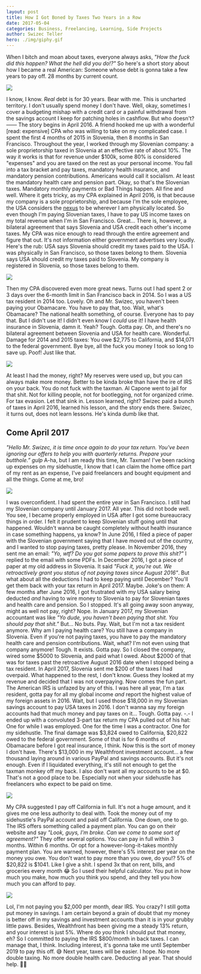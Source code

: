 ```yaml
---
layout: post
title: How I Got Boned by Taxes Two Years in a Row
date: 2017-05-04
categories: Business, Freelancing, Learning, Side Projects
author: Swizec Teller
hero: ./img/giphy.gif
---
```


When I bitch and moan about taxes, everyone always asks, _"How the fuck did this happen? What the hell did you do!?"_ So here's a short story about how I became a real American: Someone whose debt is gonna take a few years to pay off. 28 months by current count.

![](./img/giphy.gif)

I know, I know. _Real_ debt is for 30 years. Bear with me. This is uncharted territory. I don't usually spend money I don't have. Well, okay, sometimes I cover a budgeting mishap with a credit card or a painful withdrawal from the savings account I keep for patching holes in cashflow. But who doesn't? —— The story begins in April 2016. A friend hooked me up with a wonderful \[read: expensive] CPA who was willing to take on my complicated case. I spent the first 4 months of 2015 in Slovenia, then 8 months in San Francisco. Throughout the year, I worked through my Slovenian company: a sole proprietorship taxed in Slovenia at an effective rate of about 10%. The way it works is that for revenue under $100k, some 80% is considered "expenses" and you are taxed on the rest as your personal income. You fall into a tax bracket and pay taxes, mandatory health insurance, and mandatory pension contributions. Americans would call it socialism. At least the mandatory health care and pension part. Okay, so that's the Slovenian taxes. Mandatory monthly payments or Bad Things happen. All fine and well. Where it gets tricky, as my CPA explained in April 2016, is that because my company is a sole proprietorship, and because I'm the sole employee, the USA considers the [nexus](https://en.wikipedia.org/wiki/Nexus#Law) to be wherever I am physically located. So even though I'm paying Slovenian taxes, I have to pay US income taxes on my total revenue when I'm in San Francisco. Great… There is, however, a bilateral agreement that says Slovenia and USA credit each other's income taxes. My CPA was nice enough to read through the entire agreement and figure that out. It's not information either government advertises very loudly. Here's the rub: USA says Slovenia should credit my taxes paid to the USA. I was physically in San Francisco, so those taxes belong to them. Slovenia says USA should credit my taxes paid to Slovenia. My company is registered in Slovenia, so those taxes belong to them.

![](./img/giphy.gif)

Then my CPA discovered even more great news. Turns out I had spent 2 or 3 days over the 6-month limit in San Francisco back in 2014. So I was a US tax resident in 2014 too. Lovely. Oh and Mr. Swizec, you haven't been paying your Obamacare. You have to pay that, too. Wait, what's Obamacare? The national health something, of course. Everyone has to pay that. But I didn't use it! I didn't even know I _could_ use it! I have health insurance in Slovenia, damn it. Yeah? Tough. Gotta pay. Oh, and there's no bilateral agreement between Slovenia and USA for health care. Wonderful. Damage for 2014 and 2015 taxes: You owe $2,775 to California, and $14,071 to the federal government. Bye bye, all the fuck you money I took so long to save up. Poof! Just like that.

![](./img/giphy.gif)

At least I had the money, right? My reserves were used up, but you can always make more money. Better to be kinda broke than have the ire of IRS on your back. You do not fuck with the taxman. Al Capone went to jail for that shit. Not for killing people, not for bootlegging, not for organized crime. For tax evasion. Let that sink in. Lesson learned, right? Swizec paid a bunch of taxes in April 2016, learned his lesson, and the story ends there. Swizec, it turns out, does not learn lessons. He's kinda dumb like that.

## Come April 2017

_"Hello Mr. Swizec, it is time once again to do your tax return. You've been ignoring our offers to help you with quarterly returns. Prepare your butthole.”_ _gulp_ A-ha, but I am ready this time, Mr. Taxman! I've been racking up expenses on my sidehustle, I know that I can claim the home office part of my rent as an expense, I've paid freelancers and bought equipment and all the things. Come at me, bro!

![](./img/giphy.gif)

I was overconfident. I had spent the entire year in San Francisco. I still had my Slovenian company until January 2017. All year. This did not bode well. You see, I became properly employed in USA after I got some bureaucracy things in order. I felt it prudent to keep Slovenian stuff going until that happened. Wouldn't wanna be caught completely without health insurance in case something happens, ya know? In June 2016, I filed a piece of paper with the Slovenian government saying that I have moved out of the country, and I wanted to stop paying taxes, pretty please. In November 2016, they sent me an email: _"Yo, wtf? Do you got some papers to prove this shit?"_ I replied to the email with some PDFs. In December 2016, I got a piece of paper at my old address in Slovenia. It said _"Fuck it, you're out. We retroactively grant you status of not paying taxes since August 2016"_. But what about all the deductions I had to keep paying until December? You'll get them back with your tax return in April 2017. Maybe. Joke's on them: A few months after June 2016, I got frustrated with my USA salary being deducted _and_ having to wire money to Slovenia to pay for Slovenian taxes and health care and pension. So I stopped. It's all going away soon anyway, might as well not pay, right? Nope. In January 2017, my Slovenian accountant was like _"Yo dude, you haven't been paying that shit. You should pay that shit.”_ But… No buts. Pay. Wait, but I'm not a tax resident anymore. Why am I paying health care? You still have a company in Slovenia. Even if you're not paying taxes, you have to pay the mandatory health care and pension contributions. Wait, what? I'm not even using that company anymore! Tough. It exists. Gotta pay. So I closed the company, wired some $5000 to Slovenia, and paid what I owed. About $2000 of that was for taxes past the retroactive August 2016 date when I stopped being a tax resident. In April 2017, Slovenia sent me $200 of the taxes I had overpaid. What happened to the rest, I don't know. Guess they looked at my revenue and decided that I was not overpaying. Now comes the fun part. The American IRS is unfazed by any of this. I was here all year, I'm a tax resident, gotta pay for all my global income _and_ report the highest value of my foreign assets in 2016. Wait, but I used those $18,000 in my Slovenian savings account to pay USA taxes in 2016. I don't wanna say my foreign accounts had that much money and pay taxes on it… Tough. Gotta pay. -.- I ended up with a convoluted 3-part tax return my CPA pulled out of his hat: One for while I was employed. One for the time I was a contractor. One for my sidehustle. The final damage was $3,824 owed to California, $20,822 owed to the federal government. Some of that is for 6 months of Obamacare before I got real insurance, I think. Now this is the sort of money I don't have. There's $13,000 in my Wealthfront investment account… a few thousand laying around in various PayPal and savings accounts. But it's not enough. Even if I liquidated everything, it's still not enough to get the taxman monkey off my back. I also don't want all my accounts to be at $0. That's not a good place to be. Especially not when your sidehustle has freelancers who expect to be paid on time.

![](./img/giphy.gif)

My CPA suggested I pay off California in full. It's not a huge amount, and it gives me one less authority to deal with. Took the money out of my sidehustle's PayPal account and paid off California. One down, one to go. The IRS offers something called a payment plan. You can go on their website and say _"Look, guys, I'm broke. Can we come to some sort of agreement?"_ They offer several options. You can pay in full within 3 months. Within 6 months. Or opt for a however-long-it-takes monthly payment plan. You are warned, however, there's 5% interest per year on the money you owe. You don't want to pay more than you owe, do you!? 5% of $20,822 is $1041. Like I give a shit. I spend 3x that on rent, bills, and groceries every month 😂 So I used their helpful calculator. You put in how much you make, how much you think you spend, and they tell you how much you can afford to pay.

![](./img/qv2zHuH.png)

Lol, I'm not paying you $2,000 per month, dear IRS. You crazy? I still gotta put money in savings. I am certain beyond a grain of doubt that my money is better off in my savings and investment accounts than it is in your grubby little paws. Besides, Wealthfront has been giving me a steady 13% return, and your interest is just 5%. Where do _you_ think I should put that money, eh? So I committed to paying the IRS $800/month in back taxes. I can manage that, I think. Including interest, it's gonna take me until September 2019 to pay this off. 😅 Next year, taxes will be easier. I hope. No more double taxing. No more double health care. Deducting all year. That should help. 🤘🏼

